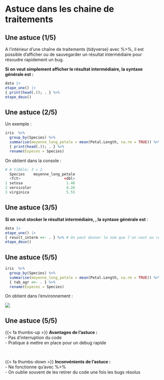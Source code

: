 # Astuce dans les chaine de traitements {.backgroundTitre}

## Une astuce (1/5)

A l'intérieur d'une chaîne de traitements {tidyverse} avec %>%, il est possible d'afficher ou de sauvegarder un résultat intermédiaire pour résoudre rapidement un bug.

**Si on veut simplement afficher le résultat intermédiaire, la syntaxe générale est :**  

```.r
data |>
etape_une() |>
{ print(head(.)); . } %>% 
etape_deux()
```

## Une astuce (2/5)

Un exemple :  

```.r
iris  %>%
  group_by(Species) %>%
  summarise(moyenne_long_petale = mean(Petal.Length, na.rm = TRUE)) %>% 
  { print(head(.)); . } %>% 
  rename(Especes = Species)
```

On obtient dans la console :  

```.r
# A tibble: 3 × 2
  Species    moyenne_long_petale
  <fct>                    <dbl>
1 setosa                    1.46
2 versicolor                4.26
3 virginica                 5.55
```


## Une astuce (3/5)

**Si on veut stocker le résultat intermédiaire, , la syntaxe générale est**  :

```.r
data |>
etape_une() |>
{ result_interm <<- . } %>% # On peut donner le nom que l'on veut au résultat intermédiaire
etape_deux()
```


## Une astuce (5/5)

```.r
iris  %>%
  group_by(Species) %>%
  summarise(moyenne_long_petale = mean(Petal.Length, na.rm = TRUE)) %>% 
  { tab_agr <<- . } %>% 
  rename(Especes = Species)
```

On obtient dans l'environnement :  

![](img/tab_agr.png){fig-align="center"}  


## Une astuce (5/5)

{{< fa thumbs-up >}} **Avantages de l'astuce :**  
- Pas d'interruption du code  
- Pratique à mettre en place pour un debug rapide    

<br>

{{< fa thumbs-down >}} **Inconvénients de l'astuce :**  
- Ne fonctionne qu'avec %>%  
- On oublie souvent de les retirer du code une fois les bugs résolus



